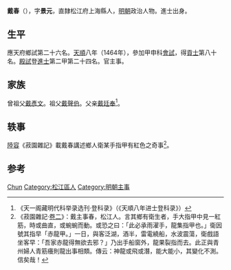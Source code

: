 '''戴春'''（{{bd|1427年||？}}），字'''景元'''，直隸松江府上海縣人，[[明朝|明朝]]政治人物。進士出身。

== 生平 ==
應天府鄉試第二十六名。[[天顺_(明朝)|天順]]八年（1464年），參加甲申科[[會試|會試]]，得[[貢士|貢士]]第八十名。[[殿試|殿試]]登[[進士|進士]]第二甲第二十四名。官主事。

== 家族 ==
曾祖父[[戴彥文|戴彥文]]。祖父[[戴聲伯|戴聲伯]]。父亲[[戴廷奉|戴廷奉]]<ref>《天一阁藏明代科举录选刊·登科录》（《天順八年进士登科录》）</ref>。

== 轶事 ==
[[陸容|陸容]]《菽園雜記》載戴春講述鄉人衛某手指甲有紅色之奇事<ref>《菽園雜記·[[s:菽園雜記/卷02|卷二]]》：戴主事春，松江人。言其鄉有衛生者，手大指甲中見一紅筋，時或曲直，或蜿蜿而動。或恐之曰：「此必承雨濯手，龍集指甲也。」衛因號其指早「赤龍甲。」一日，與客泛湖，酒半，雷電繞船，水波震蕩，衛戲語坐客早：「吾家赤龍得無欲去邪？」乃出手船窗外，龍果裂指而去。此正與青州婦人青筋癢則龍出事相類。傳云：神龍或飛或潛，能大能小，其變化不測。信矣哉！</ref>。

== 参考 ==
{{reflist}}

{{明朝人物小作品}}
{{天順八年甲申科殿試金榜}}

{{Authority control}}
{{DEFAULTSORT:Dai戴}}
[[Category:戴姓|Chun]]
[[Category:松江區人|Category:松江區人]]
[[Category:明朝主事|Category:明朝主事]]